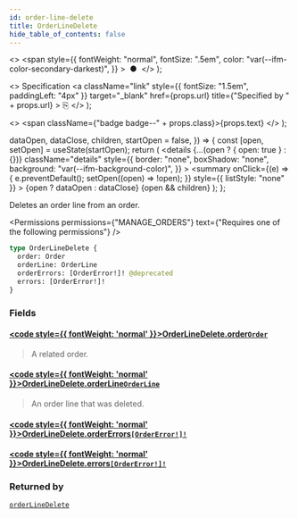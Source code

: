 ```yaml
---
id: order-line-delete
title: OrderLineDelete
hide_table_of_contents: false
---
```


  <>
    <span
      style={{
        fontWeight: "normal",
        fontSize: ".5em",
        color: "var(--ifm-color-secondary-darkest)",
      }}
    >
      &nbsp;●&nbsp;
    </span>
  </>
);

  <>
    Specification
    <a
      className="link"
      style={{ fontSize: "1.5em", paddingLeft: "4px" }}
      target="\_blank"
      href={props.url}
      title={"Specified by " + props.url}
    >
      ⎘
    </a>
  </>
);

  <>
    <span className={"badge badge--" + props.class}>{props.text}</span>
  </>
);


  dataOpen,
  dataClose,
  children,
  startOpen = false,
}) => {
  const [open, setOpen] = useState(startOpen);
  return (
    <details
      {...(open ? { open: true } : {})}
      className="details"
      style={{
        border: "none",
        boxShadow: "none",
        background: "var(--ifm-background-color)",
      }}
    >
      <summary
        onClick={(e) => {
          e.preventDefault();
          setOpen((open) => !open);
        }}
        style={{ listStyle: "none" }}
      >
        {open ? dataOpen : dataClose}
      </summary>
      {open && children}
    </details>
  );
};

Deletes an order line from an order.

<Permissions
  permissions={"MANAGE_ORDERS"}
  text={"Requires one of the following permissions"}
/>

```graphql
type OrderLineDelete {
  order: Order
  orderLine: OrderLine
  orderErrors: [OrderError!]! @deprecated
  errors: [OrderError!]!
}
```

### Fields

#### [<code style={{ fontWeight: 'normal' }}>OrderLineDelete.<b>order</b></code>](#)<Bullet />[`Order`](../../../api-reference/orders/objects/order) <Badge class="secondary" text="object"/>

> A related order.

#### [<code style={{ fontWeight: 'normal' }}>OrderLineDelete.<b>orderLine</b></code>](#)<Bullet />[`OrderLine`](../../../api-reference/orders/objects/order-line) <Badge class="secondary" text="object"/>

> An order line that was deleted.

#### [<code style={{ fontWeight: 'normal' }}>OrderLineDelete.<b>orderErrors</b></code>](#)<Bullet />[`[OrderError!]!`](../../../api-reference/orders/objects/order-error) <Badge class="secondary" text="deprecated"/> <Badge class="secondary" text="non-null"/> <Badge class="secondary" text="object"/>

> <Badge
>   class="warning"
>   text="DEPRECATED: This field will be removed in Saleor 4.0. Use `errors` field instead."
> />

#### [<code style={{ fontWeight: 'normal' }}>OrderLineDelete.<b>errors</b></code>](#)<Bullet />[`[OrderError!]!`](../../../api-reference/orders/objects/order-error) <Badge class="secondary" text="non-null"/> <Badge class="secondary" text="object"/>

>

### Returned by

[`orderLineDelete`](../../../api-reference/orders/mutations/order-line-delete) <Badge class="secondary" text="mutation"/>

